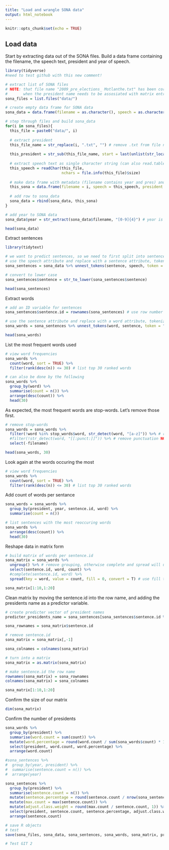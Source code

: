 ```yaml
---
title: "Load and wrangle SONA data"
output: html_notebook
---
```


```r
knitr::opts_chunk$set(echo = TRUE)
```


## Load data

Start by extracting data out of the SONA files.
Build a data frame containing the filename, the speech text, president and year of speech.

```r
library(tidyverse)
#need to test github with this new comment!

# extract list of SONA files
# NOTE: that file name "2009_pre_elections_ Motlanthe.txt" has been corrected to remove the space before Motlanthe as this will cause issues later
#       when the president name needs to be assosiated with matrix entries
sona_files = list.files("data/")

# create empty data frame for SONA data
sona_data = data.frame(filename = as.character(), speech = as.character(), president = as.character())

# step through files and build sona_data
for(i in sona_files){
  this_file = paste0("data/", i)
  
  # extract president
  this_file_name = str_replace(i, ".txt", "") # remove .txt from file name
  
  this_president = str_sub(this_file_name, start = last(unlist(str_locate_all(this_file_name, "_")))+1, end = nchar(this_file_name))
  
  # extract speech text as single character string (can also read.table but the "seperator" causes problems)
  this_speech = readChar(this_file,
                         nchars = file.info(this_file)$size)
  
  # make data frame with metadata (filename contains year and pres) and speech
  this_sona = data.frame(filename = i, speech = this_speech, president = this_president, stringsAsFactors = FALSE)
  
  # add row to sona_data
  sona_data = rbind(sona_data, this_sona)
}

# add year to SONA data
sona_data$year = str_extract(sona_data$filename, "[0-9]{4}") # year is the first 4 numbers

head(sona_data)
```

Extract sentences

```r
library(tidytext)

# we want to predict sentences, so we need to first split into sentences
# use the speech attribute and replace with a sentence attribute, tokenized by sentences
sona_sentences = sona_data %>% unnest_tokens(sentence, speech, token = "sentences")

# convert to lower case
sona_sentences$sentence = str_to_lower(sona_sentences$sentence)

head(sona_sentences)
```

Extract words

```r
# add an ID variable for sentences
sona_sentences$sentence.id = rownames(sona_sentences) # use row number and assign to new ID variable

# use the sentence attribute and replace with a word attribute, tokenized by words
sona_words = sona_sentences %>% unnest_tokens(word, sentence, token = "words")

head(sona_words)
```

List the most frequent words used

```r
# view word frequencies
sona_words %>%
  count(word, sort = TRUE) %>%
  filter(rank(desc(n)) <= 30) # list top 30 ranked words
```

```r
# can also be done by the following
sona_words %>%
  group_by(word) %>%
  summarise(count = n()) %>%
  arrange(desc(count)) %>%
  head(30)
```

As expected, the most frequent words are stop-words. Let's remove those first.

```r
# remove stop-words
sona_words = sona_words %>%
  filter(!word %in% stop_words$word, str_detect(word, "[a-z]")) %>% # remove stop words
  #filter(!str_detect(word, "[[:punct:]]")) %>% # remove punctuation NOTE: this will remove all words containing any punctuation
  select(-filename)

head(sona_words, 30)
```

Look again at the words occuring the most

```r
# view word frequencies
sona_words %>%
  count(word, sort = TRUE) %>%
  filter(rank(desc(n)) <= 30) # list top 30 ranked words
```

Add count of words per sentance

```r
sona_words = sona_words %>%
  group_by(president, year, sentence.id, word) %>%
  summarise(count = n())

# list sentences with the most reoccuring words
sona_words %>%
  arrange(desc(count)) %>%
  head(30)
```

Reshape data in matrix form

```r
# build matrix of words per sentence.id
sona_matrix = sona_words %>%
  ungroup() %>% # remove grouping, otherwise complete and spread will use variables 'president' and 'year'
  select(sentence.id, word, count) %>%
  #complete(sentence.id, word) %>% 
  spread(key = word, value = count, fill = 0, convert = T) # use fill to replace NA's with 0

sona_matrix[1:10,1:20]
```

Clean matrix by moving the sentence.id into the row name, and adding the presidents name as a predictor variable.

```r
# create predicter vector of president names
predicter_presidents_name = sona_sentences[sona_sentences$sentence.id %in% sona_matrix$sentence.id,]$president

sona_rownames = sona_matrix$sentence.id

# remove sentence.id
sona_matrix = sona_matrix[,-1]

sona_colnames = colnames(sona_matrix)

# turn into a matrix
sona_matrix = as.matrix(sona_matrix)

# make sentence.id the row name
rownames(sona_matrix) = sona_rownames
colnames(sona_matrix) = sona_colnames

sona_matrix[1:10,1:20]
```

Confirm the size of our matrix

```r
dim(sona_matrix)
```

Confirm the number of presidents

```r
sona_words %>%
  group_by(president) %>%
  summarise(word.count = sum(count)) %>%
  mutate(word.percentage = round(word.count / sum(sona_words$count) * 100, 2)) %>%
  select(president, word.count, word.percentage) %>%
  arrange(word.count)
```

```r
#sona_sentences %>%
#  group_by(year, president) %>%
#  summarise(sentence.count = n()) %>%
#  arrange(year)

sona_sentences %>%
  group_by(president) %>%
  summarise(sentence.count = n()) %>%
  mutate(sentence.percentage = round(sentence.count / nrow(sona_sentences) * 100, 2)) %>%
  mutate(max.count = max(sentence.count)) %>%
  mutate(adjust.class.weight = round(max.count / sentence.count, 1)) %>%
  select(president, sentence.count, sentence.percentage, adjust.class.weight) %>%
  arrange(sentence.count)
```

```r
# save R objects
# test
save(sona_files, sona_data, sona_sentences, sona_words, sona_matrix, predicter_presidents_name, file = "Main_SONA_objects.R")
```

```r
# Test GIT 2
```

